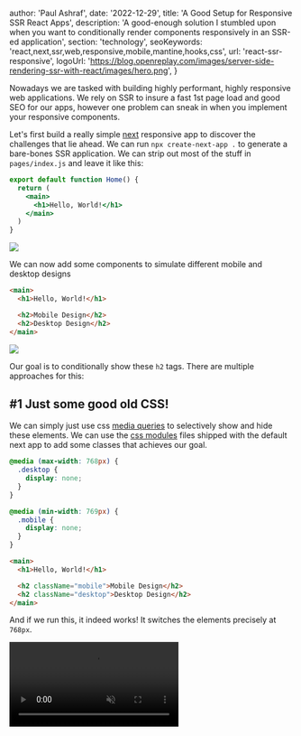 

  author: 'Paul Ashraf',
  date: '2022-12-29',
  title: 'A Good Setup for Responsive SSR React Apps',
  description:
    'A good-enough solution I stumbled upon when you want to conditionally render components responsively in an SSR-ed application',
  section: 'technology',
  seoKeywords: 'react,next,ssr,web,responsive,mobile,mantine,hooks,css',
  url: 'react-ssr-responsive',
  logoUrl:
    'https://blog.openreplay.com/images/server-side-rendering-ssr-with-react/images/hero.png',
}


Nowadays we are tasked with building highly performant, highly responsive web applications. We rely on SSR to insure a fast 1st page load and good SEO for our apps, however one problem can sneak in when you implement your responsive components.

Let's first build a really simple [next](https://nextjs.org) responsive app to discover the challenges that lie ahead. We can run `npx create-next-app .` to generate a bare-bones SSR application. We can strip out most of the stuff in `pages/index.js` and leave it like this:

```jsx
export default function Home() {
  return (
    <main>
      <h1>Hello, World!</h1>
    </main>
  )
}
```

<Image src={img1} />

We can now add some components to simulate different mobile and desktop designs

```html
<main>
  <h1>Hello, World!</h1>

  <h2>Mobile Design</h2>
  <h2>Desktop Design</h2>
</main>
```

<Image src={img2} />

Our goal is to conditionally show these `h2` tags. There are multiple approaches for this:

## #1 Just some good old CSS!

We can simply just use css [media queries](https://developer.mozilla.org/en-US/docs/Web/CSS/Media_Queries/Using_media_queries) to selectively show and hide these elements. We can use the [css modules](https://github.com/css-modules/css-modules) files shipped with the default next app to add some classes that achieves our goal.

```css
@media (max-width: 768px) {
  .desktop {
    display: none;
  }
}

@media (min-width: 769px) {
  .mobile {
    display: none;
  }
}
```

```html
<main>
  <h1>Hello, World!</h1>

  <h2 className="mobile">Mobile Design</h2>
  <h2 className="desktop">Desktop Design</h2>
</main>
```

And if we run this, it indeed works! It switches the elements precisely at `768px`.

<video autoPlay loop muted playsInline src={img3} />

While this approach is simple and works natively, it has one simple issue. If we peek at the code sent by our server (we can do that from the network tab in our devtools, filter by `Doc` for clarity, and then click preview to get a look at the raw `html` sent), we find it clearly:

<Image src={img4} />

The server sends both components, and this makes sense. The React code includes both components so they will both be sent, accompanied with the css that will be evaluated by the browser and decides which one to show. Of course in this trivial example it's not an issue. But for complex web apps, where large expensive component trees will be sent over the wire and hydrated on the client, it can get quiet excessive!

If you accept this performance compromise, then this solution is perfect! Sure, it will be cumbersome to control everything with media queries and it will get annoying repeating the same component twice with different props and attaching a media query to show only one. So, we can do better!

## #2 Throw JS at the issue _(Using the [window.matchMedia](https://developer.mozilla.org/en-US/docs/Web/API/Window/matchMedia) api)_

Trust me, I want to avoid solving every problem I face with JS like you also, but hear me out. This api allows us to get a reactive value for a media query, and we can then consume it normally in our react code. We can write a simple react hook to set it up and use it in our page, but I prefer to use an external one since they handle a lot of edge cases (oh there is so many) which we will discuss below.

I am familiar with [Mantine](https://mantine.dev/)'s [hook](https://mantine.dev/hooks/use-media-query/) `useMediaQuery`. But there is a lot of other options we can choose from. We can then define a new custom hook to detect whether this is a mobile view or not and consume it everywhere in our project.

```jsx
import { useMediaQuery } from '@mantine/hooks'

export const useIsMobile = () => {
  const isMobile = useMediaQuery('(max-width: 768px)')

  return {
    isMobile,
  }
}
```

```jsx
{
  isMobile ? <h2>Mobile Design</h2> : <h2>Desktop Design</h2>
}
```

<video autoPlay loop muted playsInline src={img5} />

As we can see it works just as before, but we solved the previous issue! Only one component was sent over the wire. However, as you can see, the desktop component was the one that was sent, not the mobile. Why do you think that happened? This will cause a nasty effect where the UI will load the desktop version at first until the DOM rehydrates, then it will show the correct component.

<video autoPlay loop muted playsInline src={img6} />

I changed the styling of the desktop design to make it more noticeable. Even in this super trivial example, it is a little bit distracting. For large scale apps, like the one we are working on right now, it becomes super annoying and provides a really bad UX.

If we took a look at Mantine's [source code](https://github.com/mantinedev/mantine/blob/master/src/mantine-hooks/src/use-media-query/use-media-query.ts). Other than handling weird Safari bugs and providing important React plumbing for the hook to work smoothly, it handles a very important thing which is the core of our issue.

What will the function return in the server, where it does not have access to the `window` object? The answer is that sadly we will never be able to know the screen width on the server. So simply, the function just accepts a second attribute `initialValue` that it will return if `typeof window === "undefined"` (essentially means we are running server side code right now).

So what do we choose for `initialValue`? For us, we just simply chose based on whether the majority of our users are mobile or not. Turns out that **95%** of our users where on mobile, so we just simply turned `initialValue` to `true`.

<Image src={img7} />

So there... we solved the issue for the vast majority of our users and shipped small documents as a bonus, pretty cool right? **No.** We can do better.

## #3 Provide a better initial value

I kept thinking about ways I can detect the screen width while I was in the server, until it dawned on me! For our purposes, we only need to know if its a mobile or not. We have a way of knowing this with a reasonable degree of accuracy, [User Agents](https://developer.mozilla.org/en-US/docs/Web/HTTP/Headers/User-Agent)!

A user agent is just a string the browser sends in the header so the server knows some info about the client. If you take a look at your user agent (`window.navigator.userAgent` in your console) you will find it super confusing, and amusingly it includes the names of almost all browsers in it! Super useful of course!! This is mine right now on Chrome as an example: `Mozilla/5.0 (Macintosh; Intel Mac OS X 10_15_7) AppleWebKit/537.36 (KHTML, like Gecko) Chrome/108.0.0.0 Safari/537.36` It is worth reading about the [history](https://webaim.org/blog/user-agent-string-history/) of user agents, but it is not our topic today.

What I thought about, is we can make a reasonably guess for the user device based on their user agent, and then we can pass this value to `useMediaQuery` as the `initialValue`. We can then define a function to detect the user's device with the help of the amazing [UAParser](https://github.com/faisalman/ua-parser-js) lib.

```js
import UAParser from 'ua-parser-js'

export const isMobileDevice = (context) => {
  const useragent = context.req?.headers['user-agent']
  const parser = new UAParser(useragent)
  const device = parser.getDevice()
  return device.type === 'mobile'
}
```

`context` here is the Next object that gets passed in it's server side functions. Make sure to import this function only in server side next code, so that `ua-parser-js` does not get into your client bundle. Then we can consume it in our page and pass it to our hook.

```js
import { useIsMobile } from '../hooks/useIsMobile'
import { isMobileDevice } from '../lib/detectMobile'

export async function getServerSideProps(context) {
  const userDevice = isMobileDevice(context)
  return {
    props: {
      userDevice,
    },
  }
}

export default function Home({ userDevice }) {
  const { isMobile } = useIsMobile(userDevice)
  return (
    <main>
      <h1>Hello, World!</h1>

      {isMobile ? <h2>Mobile Design</h2> : <h2>Desktop Design</h2>}
    </main>
  )
}
```

```jsx
import { useMediaQuery } from '@mantine/hooks'

export const useIsMobile = (userDevice) => {
  const isMobile = useMediaQuery('(max-width: 768px)', userDevice)

  return {
    isMobile,
  }
}
```

And thats it! We now covered more than **99.9%** of our users (looking at you iPad Pro users), and shipped minimal markup. Our code is very clean and functional. I call that a win!

## Closing Thoughts

There is some more complicated solutions I did not cover here, like: [@artsy/fresnel](https://github.com/artsy/fresnel). Be ware it is not compatible with React 18.

I think the use case of combining a `window.matchMedia` JS approach accompanied with providing an initial value based on the user agent provides a super robust way to rended a modern responsive SSR app.
